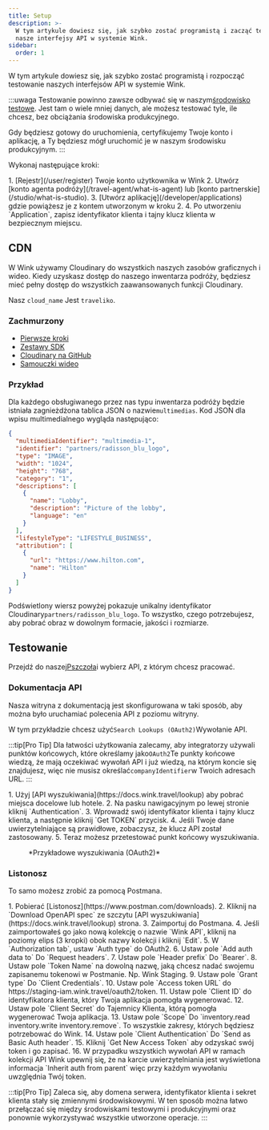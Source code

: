 ```yaml
---
title: Setup
description: >-
  W tym artykule dowiesz się, jak szybko zostać programistą i zacząć testować
  nasze interfejsy API w systemie Wink.
sidebar:
  order: 1
---
```


W tym artykule dowiesz się, jak szybko zostać programistą i rozpocząć testowanie naszych interfejsów API w systemie Wink.

:::uwaga
Testowanie powinno zawsze odbywać się w naszym[środowisko testowe](/getting-started/environments). Jest tam o wiele mniej danych, ale możesz testować tyle, ile chcesz, bez obciążania środowiska produkcyjnego.

Gdy będziesz gotowy do uruchomienia, certyfikujemy Twoje konto i aplikację, a Ty będziesz mógł uruchomić je w naszym środowisku produkcyjnym.
:::

Wykonaj następujące kroki:

<Steps>
  1. [Rejestr](/user/register) Twoje konto użytkownika w Wink
  2. Utwórz [konto agenta podróży](/travel-agent/what-is-agent) lub [konto partnerskie](/studio/what-is-studio).
  3. [Utwórz aplikację](/developer/applications) gdzie powiążesz je z kontem utworzonym w kroku 2.
  4. Po utworzeniu `Application`, zapisz identyfikator klienta i tajny klucz klienta w bezpiecznym miejscu.
</Steps>


## CDN

W Wink używamy Cloudinary do wszystkich naszych zasobów graficznych i wideo. Kiedy uzyskasz dostęp do naszego inwentarza podróży, będziesz mieć pełny dostęp do wszystkich zaawansowanych funkcji Cloudinary.

Nasz `cloud_name` Jest  `traveliko`.

### Zachmurzony

* [Pierwsze kroki](https://cloudinary.com/documentation/dev_kickstart)
* [Zestawy SDK](https://cloudinary.com/documentation/cloudinary_sdks)
* [Cloudinary na GitHub](https://github.com/cloudinary)
* [Samouczki wideo](https://cloudinary.com/documentation/cloudinary_sdks_tutorials)

### Przykład

Dla każdego obsługiwanego przez nas typu inwentarza podróży będzie istniała zagnieżdżona tablica JSON o nazwie`multimedias`. Kod JSON dla wpisu multimedialnego wygląda następująco:

```json {3}
{
  "multimediaIdentifier": "multimedia-1",
  "identifier": "partners/radisson_blu_logo",
  "type": "IMAGE",
  "width": "1024",
  "height": "768",
  "category": "1",
  "descriptions": [
    {
      "name": "Lobby",
      "description": "Picture of the lobby",
      "language": "en"
    }
  ],
  "lifestyleType": "LIFESTYLE_BUSINESS",
  "attribution": [
    {
      "url": "https://www.hilton.com",
      "name": "Hilton"
    }
  ]
}
```

Podświetlony wiersz powyżej pokazuje unikalny identyfikator Cloudinary`partners/radisson_blu_logo`. To wszystko, czego potrzebujesz, aby pobrać obraz w dowolnym formacie, jakości i rozmiarze.

## Testowanie

Przejdź do naszej[Pszczoła](/developer/apis)i wybierz API, z którym chcesz pracować.

### Dokumentacja API

Nasza witryna z dokumentacją jest skonfigurowana w taki sposób, aby można było uruchamiać polecenia API z poziomu witryny.

W tym przykładzie chcesz użyć`Search Lookups (OAuth2)`Wywołanie API.

:::tip\[Pro Tip]
Dla łatwości użytkowania zalecamy, aby integratorzy używali punktów końcowych, które określamy jako`OAuth2`Te punkty końcowe wiedzą, że mają oczekiwać wywołań API i już wiedzą, na którym koncie się znajdujesz, więc nie musisz określać`companyIdentifier`w Twoich adresach URL.
:::

<Steps>
  1. Użyj [API wyszukiwania](https://docs.wink.travel/lookup) aby pobrać miejsca docelowe lub hotele.
  2. Na pasku nawigacyjnym po lewej stronie kliknij `Authentication`.
  3. Wprowadź swój identyfikator klienta i tajny klucz klienta, a następnie kliknij `Get TOKEN` przycisk.
  4. Jeśli Twoje dane uwierzytelniające są prawidłowe, zobaczysz, że klucz API został zastosowany.
  5. Teraz możesz przetestować punkt końcowy wyszukiwania.
</Steps>


<figure>
  <CloudinaryImage width="700" height="265" resize="scale" quality="best" alt="Punkt końcowy interfejsu API wyszukiwania" src="academy/lookup-api-call" errorImage="noimage_opaque_nyrtl0.png" />

  <figcaption>*Przykładowe wyszukiwania (OAuth2)*</figcaption>
</figure>


### Listonosz

To samo możesz zrobić za pomocą Postmana.

<Steps>
  1. Pobierać [Listonosz](https://www.postman.com/downloads).
  2. Kliknij na `Download OpenAPI spec` ze szczytu [API wyszukiwania](https://docs.wink.travel/lookup) strona.
  3. Zaimportuj do Postmana.
  4. Jeśli zaimportowałeś go jako nową kolekcję o nazwie `Wink API`, kliknij na poziomy elips (3 kropki) obok nazwy kolekcji i kliknij `Edit`.
  5. W `Authorization tab`, ustaw `Auth type` do OAuth2.
  6. Ustaw pole `Add auth data to` Do `Request headers`.
  7. Ustaw pole `Header prefix` Do `Bearer`.
  8. Ustaw pole `Token Name` na dowolną nazwę, jaką chcesz nadać swojemu zapisanemu tokenowi w Postmanie. Np. Wink Staging.
  9. Ustaw pole `Grant type` Do `Client Credentials`.
  10. Ustaw pole `Access token URL` do https://staging-iam.wink.travel/oauth2/token.
  11. Ustaw pole `Client ID` do identyfikatora klienta, który Twoja aplikacja pomogła wygenerować.
  12. Ustaw pole `Client Secret` do Tajemnicy Klienta, którą pomogła wygenerować Twoja aplikacja.
  13. Ustaw pole `Scope` Do `inventory.read inventory.write inventory.remove`. To wszystkie zakresy, których będziesz potrzebować do Wink.
  14. Ustaw pole `Client Authentication` Do `Send as Basic Auth header`.
  15. Kliknij `Get New Access Token` aby odzyskać swój token i go zapisać.
  16. W przypadku wszystkich wywołań API w ramach kolekcji API Wink upewnij się, że na karcie uwierzytelniania jest wyświetlona informacja `Inherit auth from parent` więc przy każdym wywołaniu uwzględnia Twój token.
</Steps>


:::tip\[Pro Tip]
Zaleca się, aby domena serwera, identyfikator klienta i sekret klienta stały się zmiennymi środowiskowymi. W ten sposób można łatwo przełączać się między środowiskami testowymi i produkcyjnymi oraz ponownie wykorzystywać wszystkie utworzone operacje.
:::

